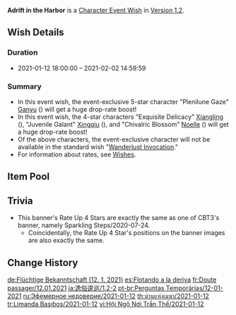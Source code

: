{{Wish
|name              = Adrift in the Harbor 2021-01-12
|image             = Adrift in the Harbor 2021-01-12.png
|type              = Character Event
|duration          = event
|time_start        = 2021-01-12 18:00:00
|time_end          = 2021-02-02 14:59:59
|link              = https://www.hoyolab.com/article/131757
|preceding         = Secretum Secretorum/2020-12-23
|succeeding        = Invitation to Mundane Life/2021-02-03
|alongside         = Epitome Invocation/2021-01-12
|next              = Adrift in the Harbor/2022-01-25
}}
'''Adrift in the Harbor''' is a [[Character Event Wish]] in [[Version 1.2]].

==Wish Details==
===Duration===
* 2021-01-12 18:00:00 &ndash; 2021-02-02 14:59:59

===Summary===
* In this event wish, the event-exclusive 5-star character "Plenilune Gaze" [[Ganyu]] ({{Cryo}}) will get a huge drop-rate boost!
* In this event wish, the 4-star characters "Exquisite Delicacy" [[Xiangling]] ({{Pyro}}), "Juvenile Galant" [[Xingqiu]] ({{Hydro}}), and "Chivalric Blossom" [[Noelle]] ({{Geo}}) will get a huge drop-rate boost!
* Of the above characters, the event-exclusive character will not be available in the standard wish "[[Wanderlust Invocation]]."
* For information about rates, see [[Wish]]es.

==Item Pool==
{{Wish Pool
|character_5_F = Ganyu
|character_4_F = Xiangling; Xingqiu; Noelle
|character_5   = Diluc; Jean; Keqing; Mona; Qiqi
|character_4   = Barbara; Beidou; Bennett; Chongyun; Diona; Fischl; Ningguang; Razor; Sucrose; Xinyan
|weapon_4      = Dragon's Bane; Eye of Perception; Favonius Codex; Favonius Greatsword; Favonius Lance; Favonius Sword; Favonius Warbow; Lion's Roar; Rainslasher; Rust; Sacrificial Bow; Sacrificial Fragments; Sacrificial Greatsword; Sacrificial Sword; The Bell; The Flute; The Stringless; The Widsith
|weapon_3      = Black Tassel; Bloodtainted Greatsword; Cool Steel; Debate Club; Emerald Orb; Ferrous Shadow; Harbinger of Dawn; Magic Guide; Raven Bow; Sharpshooter's Oath; Skyrider Sword; Slingshot; Thrilling Tales of Dragon Slayers
}}

==Trivia==
* This banner's Rate Up 4 Stars are exactly the same as one of CBT3's banner, namely Sparkling Steps/2020-07-24.
** Coincidentally, the Rate Up 4 Star's positions on the banner images are also exactly the same.

==Change History==
{{Change History|1.2}}

[[de:Flüchtige Bekanntschaft (12. 1. 2021)]]
[[es:Flotando a la deriva]]
[[fr:Doute passager/12.01.2021]]
[[ja:逸俗逡巡/1.2-2]]
[[pt-br:Perguntas Temporárias/12-01-2021]]
[[ru:Эфемерное недоверие/2021-01-12]]
[[th:ม่านแห่งเมฆา/2021-01-12]]
[[tr:Limanda Başıboş/2021-01-12]]
[[vi:Hội Ngộ Nơi Trần Thế/2021-01-12]]
